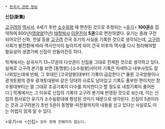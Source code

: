  * [[한국사 관련 정보]]

'''신집(新集)'''

[[고구려]]의 [[역사서]]. 4세기 후반 [[소수림왕]] 때 편찬된 것으로 추정되는 <[[유기]]> '''100권'''을 집약하여 600년([[영양왕]]11년) [[태학]][[박사]] [[이문진]]이 '''5권'''으로 편찬하였다. 유기는 종래 구전되어오던 신화, 전설 등을 [[고구려]] 건국 초기의 사실을 기록한 것으로 생각되는데, [[고구려]] 사회가 발전함에 따라 역사인식이 높아지게 되어 건국 이후의 역사를 다시 정리해야할 필요성이 생겼기에 신집이 만들어진듯 하다.

학계에서는 삼국사기 13~17권의 다섯권이 신집을 그대로 전재한 것으로 생각하고 있다. 실제로 고구려 본기를 보면 [동명왕]-[소수림왕]사이의 기록은 자세하고 내부사정도 잘 나와있는데에 반해, 그 후대인 [고국양왕]대부터 기록이 급감한다.[* 물론 고국양왕이나 광개토왕의 경우 광개토대왕비 같은 당대의 사료도 남아있고 기록도 풍부한 편이지만 장수왕대부터는 말 그대로 조공기록이 다수를 차지한다고 할 정도로 내정기록이 줄어든다.] 학계에서는 그 이유로 신집의 기록이 고구려 본기에 반영된 것으로 보는데, 이는 신집의 원사료인 유기가 소수림왕대에 형성된 것이기 때문으로 생각된다. 신집이 5권이라는 것과 고구려본기 초반 5권이 동명왕-미천왕까지의 내용을 싣고 있다는 사실로도 이는 어렵지 않게 알 수 있다.

 <유기>와 <신집> 모두 현재 전해지지 않는다.
